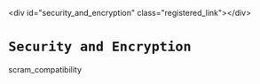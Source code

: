 \<div id="security\_and\_encryption" class="registered\_link"\>\</div\>

# `Security and Encryption`

<div class="toctree" data-maxdepth="3">

scram\_compatibility

</div>
